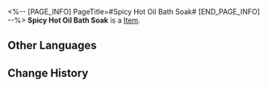 <%-- [PAGE_INFO]
PageTitle=#Spicy Hot Oil Bath Soak#
[END_PAGE_INFO] --%>
{{Item Infobox
|id          = 291003
|image       = Item Spicy Hot Oil Bath Soak.png{{subst:void|<!--$UPLOAD:<<SpriteOutput/ItemFigures/291003.png>-<Item Spicy Hot Oil Bath Soak.png>-<Item Icons>>-->}}
|type        = 
|invCategory = 
|rarity      = 4
|effect      = 
|description = The Xianzhou Yaoqing's food therapy specialty. It is said to increase blood flow, dispel cold, dissipate bruises, and nurture the meridian lines.
}}
{{Description|''"Aren't we taking a bath? Why are we adding condiments now?"''}}
'''Spicy Hot Oil Bath Soak''' is a [[Item]].

==Other Languages==
{{Other Languages
|en   = Spicy Hot Oil Bath Soak
|zhs  = 热辣红油入浴剂
|zht  = 熱辣紅油入浴劑
|ja   = 熱々ラー油入浴剤
|ko   = 화끈 고추기름 입욕제
|es   = Loción de baño picante
|fr   = Bain moussant extra épicé
|ru   = Соль для ванны с острым маслом
|th   = ผงแช่น้ำเผ็ดร้อน
|vi   = Tinh Chất Tắm Dầu Ớt Cay
|de   = Badezusatz mit scharfem Öl
|id   = Sabun Mandi Minyak Panas Pedas
|pt   = Loção de Banho de Óleo Picante
}}

==Change History==
{{Change History|2.7}}